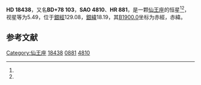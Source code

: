 {{Starbox begin
| name = HD 18438
}}
{{Starbox observe
| epoch = [[J2000.0|J2000.0]]
| constell = [[仙王座|仙王座]]<ref name=SIMBAD>{{cite web
 | url=http://simbad.u-strasbg.fr/simbad/sim-id?Ident=HR+881
 | title =Pulsating variable Star
 | publisher=Centre de Données astronomiques de Strasbourg
 | work=SIMBAD
 | accessdate=2012-07-13}}</ref><ref name=DATA>{{cite web
 | url=http://vizier.u-strasbg.fr/viz-bin/VizieR-5?-out.add=.&-source=5050&-corr=PK=HR&-out.max=9999&HR=881
 | title=VizieR Detailed Page
 | accessdate=2012-07-13
 | archive-date=2016-03-05
 | archive-url=https://web.archive.org/web/20160305001709/http://vizier.u-strasbg.fr/viz-bin/VizieR-5?-out.add=.&-source=5050&-corr=PK=HR&-out.max=9999&HR=881
 | dead-url=no
 }}</ref>
| 星官 = [[紫微垣|紫微垣]] [[五帝內座|五帝內座]]
| ra = {{RA|3|6|7.8}}<ref name=SIMBAD /><ref name=DATA />
| dec = {{DEC|+79|25|7}}<ref name=SIMBAD /><ref name=DATA />
| appmag_v = 5.49<ref name=SIMBAD /><ref name=DATA />
}}
{{Starbox character
| class = M1III+F7IV<ref name=SIMBAD /><ref name=DATA />
| b-v = 1.57<ref name=SIMBAD /><ref name=DATA />
| u-b = <ref name=SIMBAD /><ref name=DATA />
| r-i = <ref name=SIMBAD /><ref name=DATA />
| variable = 
}}
{{Starbox astrometry
| radial_v = 
| prop_mo_ra = -38
| parallax = 0.008
| p_error =
}}
{{Starbox catalog
| names =BD+78 103，[[SAO星表|SAO]] 4810，[[HD星表|HD]] 18438，[[HR星表|HR]] 881}}
{{Starbox reference |Simbad=HR+881}}
{{Starbox end}}

'''HD 18438'''，又名'''BD+78 103'''，'''SAO 4810'''、'''HR 881'''，是一颗[[仙王座|仙王座]]的恒星<ref name=SIMBAD /><ref name=DATA />，视星等为5.49，位于[[銀道座標系|銀經]]129.08，[[銀道座標系|銀緯]]18.19，其[[B1900.0|B1900.0]]坐标为赤經{{RA|2|52|46.6}}，赤緯{{DEC|+79|18.19|25}}。

== 参考文献 ==
{{reflist}}

{{star-stub}}

[[Category:仙王座|Category:仙王座]]
[[Category:HD和HDE天體|18438]]
[[Category:HR天體|0881]]
[[Category:SAO天體|4810]]
